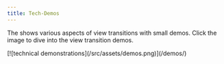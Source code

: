 ```yaml
---
title: Tech-Demos
---
```


The <BoT/> shows various aspects of view transitions with small demos. Click the image to dive into the view transition demos.

<div style="view-transition-name:bot">[![technical demonstrations](/src/assets/demos.png)](/demos/)</div>

<DemosAndComponents title="demos" />
